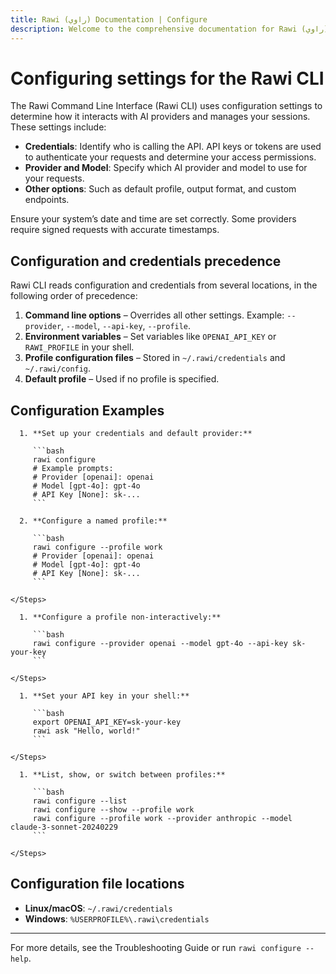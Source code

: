 ```yaml
---
title: Rawi (راوي) Documentation | Configure
description: Welcome to the comprehensive documentation for Rawi (راوي), a developer-friendly AI-powered CLI tool for your terminal.
---
```



<Clarity />

# Configuring settings for the Rawi CLI

The Rawi Command Line Interface (Rawi CLI) uses configuration settings to determine how it interacts with AI providers and manages your sessions. These settings include:

- **Credentials**: Identify who is calling the API. API keys or tokens are used to authenticate your requests and determine your access permissions.
- **Provider and Model**: Specify which AI provider and model to use for your requests.
- **Other options**: Such as default profile, output format, and custom endpoints.

<Aside>

Ensure your system’s date and time are set correctly. Some providers require signed requests with accurate timestamps.

</Aside>

## Configuration and credentials precedence

Rawi CLI reads configuration and credentials from several locations, in the following order of precedence:

1. **Command line options** – Overrides all other settings. Example: `--provider`, `--model`, `--api-key`, `--profile`.
2. **Environment variables** – Set variables like `OPENAI_API_KEY` or `RAWI_PROFILE` in your shell.
3. **Profile configuration files** – Stored in `~/.rawi/credentials` and `~/.rawi/config`.
4. **Default profile** – Used if no profile is specified.

## Configuration Examples

<Tabs>
  <TabItem label="Interactive" icon="terminal">
    <Steps>

      1. **Set up your credentials and default provider:**

         ```bash
         rawi configure
         # Example prompts:
         # Provider [openai]: openai
         # Model [gpt-4o]: gpt-4o
         # API Key [None]: sk-...
         ```

      2. **Configure a named profile:**

         ```bash
         rawi configure --profile work
         # Provider [openai]: openai
         # Model [gpt-4o]: gpt-4o
         # API Key [None]: sk-...
         ```

    </Steps>

  </TabItem>
  <TabItem label="Manual (CLI)" icon="gear">
    <Steps>

      1. **Configure a profile non-interactively:**

         ```bash
         rawi configure --provider openai --model gpt-4o --api-key sk-your-key
         ```

    </Steps>

  </TabItem>
  <TabItem label="Environment Variables" icon="key">
    <Steps>

      1. **Set your API key in your shell:**

         ```bash
         export OPENAI_API_KEY=sk-your-key
         rawi ask "Hello, world!"
         ```

    </Steps>

  </TabItem>
  <TabItem label="Switching Profiles" icon="person">
    <Steps>

      1. **List, show, or switch between profiles:**

         ```bash
         rawi configure --list
         rawi configure --show --profile work
         rawi configure --profile work --provider anthropic --model claude-3-sonnet-20240229
         ```

    </Steps>

  </TabItem>
</Tabs>

## Configuration file locations

- **Linux/macOS**: `~/.rawi/credentials`
- **Windows**: `%USERPROFILE%\.rawi\credentials`

---

For more details, see the Troubleshooting Guide or run `rawi configure --help`.
